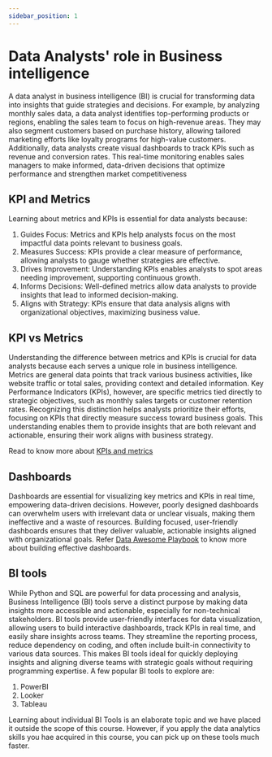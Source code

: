 ```yaml
---
sidebar_position: 1
---
```


# Data Analysts' role in Business intelligence
A data analyst in business intelligence (BI) is crucial for transforming data into insights that guide strategies and decisions. For example, by analyzing monthly sales data, a data analyst identifies top-performing products or regions, enabling the sales team to focus on high-revenue areas. They may also segment customers based on purchase history, allowing tailored marketing efforts like loyalty programs for high-value customers.
Additionally, data analysts create visual dashboards to track KPIs such as revenue and conversion rates. This real-time monitoring enables sales managers to make informed, data-driven decisions that optimize performance and strengthen market competitiveness

## KPI and Metrics
Learning about metrics and KPIs is essential for data analysts because:
1. Guides Focus: Metrics and KPIs help analysts focus on the most impactful data points relevant to business goals.
2. Measures Success: KPIs provide a clear measure of performance, allowing analysts to gauge whether strategies are effective.
3. Drives Improvement: Understanding KPIs enables analysts to spot areas needing improvement, supporting continuous growth.
4. Informs Decisions: Well-defined metrics allow data analysts to provide insights that lead to informed decision-making.
5. Aligns with Strategy: KPIs ensure that data analysis aligns with organizational objectives, maximizing business value.

## KPI vs Metrics
Understanding the difference between metrics and KPIs is crucial for data analysts because each serves a unique role in business intelligence. Metrics are general data points that track various business activities, like website traffic or total sales, providing context and detailed information. Key Performance Indicators (KPIs), however, are specific metrics tied directly to strategic objectives, such as monthly sales targets or customer retention rates.
Recognizing this distinction helps analysts prioritize their efforts, focusing on KPIs that directly measure success toward business goals. This understanding enables them to provide insights that are both relevant and actionable, ensuring their work aligns with business strategy.

Read to know more about [KPIs and metrics](https://365datascience.com/career-advice/career-guides/kpi-vs-metric-measuring-business-performance-effectively/)

## Dashboards
Dashboards are essential for visualizing key metrics and KPIs in real time, empowering data-driven decisions. However, poorly designed dashboards can overwhelm users with irrelevant data or unclear visuals, making them ineffective and a waste of resources. Building focused, user-friendly dashboards ensures that they deliver valuable, actionable insights aligned with organizational goals.
Refer [Data Awesome Playbook](https://docs.google.com/presentation/d/1YY5PFhWEL1O7mSZ47nWD7XXmEjnpQ-Y6Z8IKYhNCnNU/edit#slide=id.ge0d2666f43_2_202) to know more about building effective dashboards.

## BI tools
While Python and SQL are powerful for data processing and analysis, Business Intelligence (BI) tools serve a distinct purpose by making data insights more accessible and actionable, especially for non-technical stakeholders. BI tools provide user-friendly interfaces for data visualization, allowing users to build interactive dashboards, track KPIs in real time, and easily share insights across teams. They streamline the reporting process, reduce dependency on coding, and often include built-in connectivity to various data sources. This makes BI tools ideal for quickly deploying insights and aligning diverse teams with strategic goals without requiring programming expertise.
A few popular BI tools to explore are:
1. PowerBI 
2. Looker
3. Tableau

Learning about individual BI Tools is an elaborate topic and we have placed it outside the scope of this course.
However, if you apply the data analytics skills you hae acquired in this course, you can pick up on these tools much faster.
